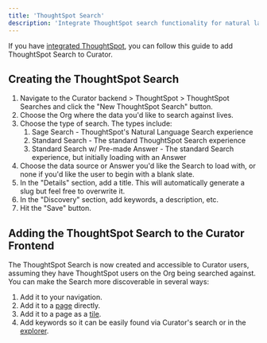 ```yaml
---
title: 'ThoughtSpot Search'
description: 'Integrate ThoughtSpot search functionality for natural language query capabilities within Curator.'
---
```


If you have [integrated ThoughtSpot](
    https://curator.interworks.com/page/kb/creating-integrationsthoughtspot-connection/integrating-thoughtspot-with-curator/1257
), you can follow this guide to add ThoughtSpot Search to Curator.

## Creating the ThoughtSpot Search

1. Navigate to the Curator backend > ThoughtSpot > ThoughtSpot Searches and click the "New ThoughtSpot Search" button.
2. Choose the Org where the data you'd like to search against lives.
3. Choose the type of search. The types include:
    1. Sage Search - ThoughtSpot's Natural Language Search experience
    2. Standard Search - The standard ThoughtSpot Search experience
    3. Standard Search w/ Pre-made Answer - The standard Search experience, but initially loading with an Answer
4. Choose the data source or Answer you'd like the Search to load with, or none if you'd like the user to begin with a
blank slate.
5. In the "Details" section, add a title. This will automatically generate a slug but feel free to overwrite it.
6. In the "Discovery" section, add keywords, a description, etc.
7. Hit the "Save" button.

## Adding the ThoughtSpot Search to the Curator Frontend

The ThoughtSpot Search is now created and accessible to Curator users, assuming they have ThoughtSpot users on the Org
being searched against. You can make the Search more discoverable in several ways:

1. Add it to your navigation.
2. Add it to a [page](
    https://curator.interworks.com/page/kb/site-content-designpages/pages-overview/1078
) directly.
3. Add it to a page as a [tile](
    https://curator.interworks.com/page/kb/site-content-designpages/tiles/1260
).
4. Add keywords so it can be easily found via Curator's search or in the [explorer](
    https://curator.interworks.com/page/kb/site-content-designpages/explorer/1306
).
